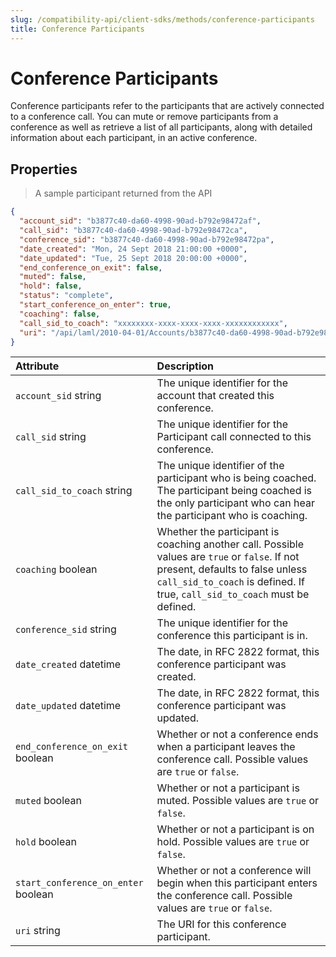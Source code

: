 ---
slug: /compatibility-api/client-sdks/methods/conference-participants
title: Conference Participants
---

# Conference Participants

Conference participants refer to the participants that are actively connected to a conference call. 
You can mute or remove participants from a conference as well as retrieve a list of all participants, 
along with detailed information about each participant, in an active conference.

## Properties

> A sample participant returned from the API

```json
{
  "account_sid": "b3877c40-da60-4998-90ad-b792e98472af",
  "call_sid": "b3877c40-da60-4998-90ad-b792e98472ca",
  "conference_sid": "b3877c40-da60-4998-90ad-b792e98472pa",
  "date_created": "Mon, 24 Sept 2018 21:00:00 +0000",
  "date_updated": "Tue, 25 Sept 2018 20:00:00 +0000",
  "end_conference_on_exit": false,
  "muted": false,
  "hold": false,
  "status": "complete",
  "start_conference_on_enter": true,
  "coaching": false,
  "call_sid_to_coach": "xxxxxxxx-xxxx-xxxx-xxxx-xxxxxxxxxxxx",
  "uri": "/api/laml/2010-04-01/Accounts/b3877c40-da60-4998-90ad-b792e98472af/Conferences/b3877c40-da60-4998-90ad-b792e98472pa/Participants/b3877c40-da60-4998-90ad-b792e98472ca.json"
}
```

| Attribute                                                             | Description                                                                                                                                                                                                     |
| :-------------------------------------------------------------------- | :-------------------------------------------------------------------------------------------------------------------------------------------------------------------------------------------------------------- |
| `account_sid` <span class="optional-arg">string</span>                | The unique identifier for the account that created this conference.                                                                                                                                             |
| `call_sid` <span class="optional-arg">string</span>                   | The unique identifier for the Participant call connected to this conference.                                                                                                                                    |
| `call_sid_to_coach` <span class="optional-arg">string</span>          | The unique identifier of the participant who is being coached. The participant being coached is the only participant who can hear the participant who is coaching.                                              |
| `coaching` <span class="optional-arg">boolean</span>                  | Whether the participant is coaching another call. Possible values are `true` or `false`. If not present, defaults to false unless `call_sid_to_coach` is defined. If true, `call_sid_to_coach` must be defined. |
| `conference_sid` <span class="optional-arg">string</span>             | The unique identifier for the conference this participant is in.                                                                                                                                                |
| `date_created` <span class="optional-arg">datetime</span>             | The date, in RFC 2822 format, this conference participant was created.                                                                                                                                          |
| `date_updated` <span class="optional-arg">datetime</span>             | The date, in RFC 2822 format, this conference participant was updated.                                                                                                                                          |
| `end_conference_on_exit` <span class="optional-arg">boolean</span>    | Whether or not a conference ends when a participant leaves the conference call. Possible values are `true` or `false`.                                                                                          |
| `muted` <span class="optional-arg">boolean</span>                     | Whether or not a participant is muted. Possible values are `true` or `false`.                                                                                                                                   |
| `hold` <span class="optional-arg">boolean</span>                      | Whether or not a participant is on hold. Possible values are `true` or `false`.                                                                                                                                 |
| `start_conference_on_enter` <span class="optional-arg">boolean</span> | Whether or not a conference will begin when this participant enters the conference call. Possible values are `true` or `false`.                                                                                 |
| `uri` <span class="optional-arg">string</span>                        | The URI for this conference participant.                                                                                                                                                                        |

<!-- ### Create an Agent Conference Participant

> Create an Agent Conference Participant

```shell
curl https://example.signalwire.com/api/laml/2010-04-01/Accounts/{AccountSid}/Conferences/{ConferenceSid}/Participants.json \
  -X POST \
  --data-urlencode "From=+13103385674" \
  --data-urlencode "To=+13102439985" \
  -u "YourProjectID:YourAuthToken"
```
> Response `200 OK`

```json
{
  "account_sid": "b3877c40-da60-4998-90ad-b792e98472af",
  "call_sid": "b3877c40-da60-4998-90ad-b792e98472ca",
  "conference_sid": "b3877c40-da60-4998-90ad-b792e98472pa",
  "date_created": "Mon, 24 Sept 2018 21:00:00 +0000",
  "date_updated": "Tue, 25 Sept 2018 20:00:00 +0000",
  "end_conference_on_exit": false,
  "muted": false,
  "hold": false,
  "status": "complete",
  "start_conference_on_enter": true,
  "uri": "/api/laml/2010-04-01/Accounts/b3877c40-da60-4998-90ad-b792e98472af/Conferences/b3877c40-da60-4998-90ad-b792e98472pa/Participants/b3877c40-da60-4998-90ad-b792e98472ca.json",
  "from": null,
  "to": null
}
```

Agent conferences are useful for creating applications that allow agents to speak to your customer base.

Parameter |  |
| :--- | :----------- |
| `AccountSid` <span className="required-arg">Required</span> | The unique identifier for the account that created this conference. |
| `ConferenceSid` <span className="required-arg">Required</span> | The unique identifier for the conference this participant is in. |
| `From` <span className="required-arg">Required</span> | The number that will call the new conference participant. |
| `To` <span className="required-arg">Required</span> | The number that will be added to the conference. |
| `Beep` <span className="optional-arg">Optional</span> | Whether or not a beep will be played to the conference when a participant joins the call. Possible values are **true**, **false**, **onEnter**, or **onExit**. Default is **true**. |
| `CallSidToCoach` <span className="optional-arg">Optional</span> | The unique identifier for the participant that is being **coached**. When a participant is being coached, he/she will be the only participant that can hear what the participant in **coach** mode is saying. |
| `ConferenceRecord` <span className="optional-arg">Optional</span> | Whether or not the conference this participant is joining will be recorded. Possible vales are **true**, **false**, **record-from-start**, or **do-not-record**. Default is **false**. |
| `ConferenceRecordingStatusCallback` <span className="optional-arg">Optional</span> | The URL to request when a conference recording is accessible. |
| `ConferenceRecordingStatusCallbackEvent` <span className="optional-arg">Optional</span> | Which conference recording state changes will trigger a webhook to the URL provided in `ConferenceRecordingStatusCallback`. Possible values are **in-progress**, **completed**, or **failed**. Defaults to **in-progress**, **completed**, **failed**. |
| `ConferenceRecordingStatusCallbackMethod` <span className="optional-arg">Optional</span> | Whether the request to the `ConferenceRecordingStatusCallback` URL is a `GET` or a `POST`. Default is `POST`. |
| `ConferenceStatusCallback` <span className="optional-arg">Optional</span> | The URL to request with the conference events provided in `ConferenceStatusCallbackEvent`. This is set by the first participant to join a conference. |
| `ConferenceStatusCallbackEvent` <span className="optional-arg">Optional</span> | Which conference state changes will trigger a webhook to the URL provided in `ConferenceStatusCallback`. Possible values are **start**, **end**, **join**, **leave**, **mute**, **hold**, and **speaker**. Default is **start** and **end**. |
| `ConferenceStatusCallbackMethod` <span className="optional-arg">Optional</span> | Whether the request to the `ConferenceStatusCallback` URL is a `GET` or a `POST`. Default is `POST`. |
| `ConferenceTrim` <span className="optional-arg">Optional</span> | Whether or not to remove leading and trailing silence from conference recordings. Possible values are **trim-silence** and **do-not-trim**. Default is **trim-silence**. |
| `EarlyMedia` <span className="optional-arg">Optional</span> | Whether an agent can hear the state of the outbound call (i.e. ringing, disconnection). Possible values are **true** or **false**. Default is **true**. |
| `EndConferenceOnExit` <span className="optional-arg">Optional</span> | Whether or not the conference will end when this participant leaves the conference call. Possible values are **true** or **false**. Default is **false**. |
| `MaxParticipants` <span className="optional-arg">Optional</span> | The maximum amount of participants in the agent conference. Possible values are integers from **2-10**, **10** being the default. |
| `Muted` <span className="optional-arg">Optional</span> | Whether or not the participant is muted. Possible values are **true** or **false**. Default is **false**. |
| `Record` <span className="optional-arg">Optional</span> | Whether agents and their conferences are recorded. Possible values are **true** or **false**. Default is **false**. |
| `RecordingChannels` <span className="optional-arg">Optional</span> | The number of recording channels. Possible values are **dual** or **mono**. Default is **mono**. |
| `RecordingStatusCallback` <span className="optional-arg">Optional</span> | The URL to request when a recording is accessible. |
| `RecordingStatusCallbackEvent` <span className="optional-arg">Optional</span> | Which recording state changes will trigger a webhook to the URL provided in `RecordingStatusCallback`. Possible values are **in-progress**, **completed**, or **failed**. Defaults to **in-progress**, **completed**, **failed**. |
| `RecordingStatusCallbackMethod` <span className="optional-arg">Optional</span> | Whether the request to the `RecordingStatusCallback` URL is a `GET` or a `POST`. Default is `POST`. |
| `Region` <span className="optional-arg">Optional</span> | The region where SignalWire should mix the recorded audio. Possible values are **us1**, **ie1**, **de1**, **sg1**, **br1**, **au1**, **jp1**. |
| `SipAuthPassword` <span className="optional-arg">Optional</span> | The SIP authentication password. |
| `SipAuthUsername` <span className="optional-arg">Optional</span> | The SIP authentication username. |
| `StartConferenceOnEnter` <span className="optional-arg">Optional</span> | Whether or not the conference will begin when this participant enters the conference call. Possible values are **true** or **false**. Default is **true**. |
| `StatusCallback` <span className="optional-arg">Optional</span> | The URL to send webhooks to with information on conference events requested by `StatusCallbackEvent`. |
| `StatusCallbackEvent` <span className="optional-arg">Optional</span> | Which conference state changes will trigger a webhook to the URL provided in `StatusCallback`. Possible values are **initiated**, **ringing**, **answered**, and **completed**. Default is **completed**  |
| `StatusCallbackMethod` <span className="optional-arg">Optional</span> | Whether the request to the `StatusCallback` URL is a `GET` or a `POST`. Default is `POST`. |
| `Timeout` <span className="optional-arg">Optional</span> | The time SignalWire will wait before assuming the call has no answer. Max wait time is **600 seconds**. Default is **60 seconds**. |
| `WaitMethod` <span className="optional-arg">Optional</span> | Whether the request to `WaitUrl` is a `GET` or a `POST`. Default is `POST`. |
| `WaitUrl` <span className="optional-arg">Optional</span> | The URL that has wait music to play before a conference begins. | -->

